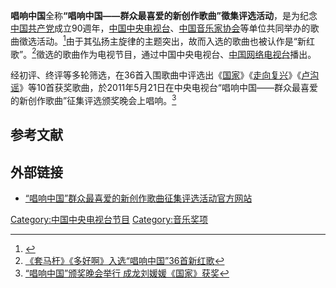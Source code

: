 '''唱响中国'''全称'''“唱响中国——群众最喜爱的新创作歌曲”徵集评选活动'''，是为纪念[[中国共产党|中国共产党]]成立90週年，[[中国中央电视台|中国中央电视台]]、[[中国音乐家协会|中国音乐家协会]]等单位共同举办的歌曲徵选活动。<ref>{{Cite web |url=http://news.enorth.com.cn/system/2011/04/14/006364235.shtml |title=“唱响中国”入围歌曲推广活动启动 |accessdate=2011-08-08 |archive-date=2016-03-04 |archive-url=https://web.archive.org/web/20160304115703/http://news.enorth.com.cn/system/2011/04/14/006364235.shtml |dead-url=no }}</ref>由于其弘扬主旋律的主题突出，故而入选的歌曲也被认作是“新红歌”。<ref>[http://news.ifeng.com/mainland/special/jiandang90nian/content-2/detail_2011_07/03/7402064_0.shtml 《套马杆》《多好啊》入选“唱响中国”36首新红歌]</ref>徵选的歌曲作为电视节目，通过中国中央电视台、[[中国网络电视台|中国网络电视台]]播出。

经初评、终评等多轮筛选，在36首入围歌曲中评选出《[[国家_(歌曲)|国家]]》《[[走向复兴|走向复兴]]》《[[卢沟谣|卢沟谣]]》等10首获奖歌曲，於2011年5月21日在中央电视台“唱响中国——群众最喜爱的新创作歌曲”征集评选颁奖晚会上唱响。<ref>[http://news.xinhuanet.com/ent/2011-05/24/c_121451139.htm “唱响中国”颁奖晚会举行 成龙刘媛媛《国家》获奖]</ref>

== 参考文献 ==
<div class="references-small">
<references />
</div>

== 外部链接 ==
* [https://web.archive.org/web/20110822213407/http://ent.cntv.cn/program/changxiangzhongguo/xxzg/ “唱响中国”群众最喜爱的新创作歌曲征集评选活动官方网站]

[[Category:中国中央电视台节目|Category:中国中央电视台节目]]
[[Category:音乐奖项|Category:音乐奖项]]